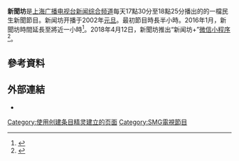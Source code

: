 '''新聞坊'''是[[上海广播电视台新闻综合频道|上海广播电视台新闻综合频道]]每天17點30分至18點25分播出的的一檔民生新聞節目。新闻坊开播于2002年[[元旦|元旦]]。最初節目時長半小時。2016年1月，新聞坊時間延長至將近一小時<ref>{{cite news |title=上海电视台“新闻坊+”全媒体民生服务平台启动|url=https://www.tvoao.com/a/193094.aspx |publisher=澎湃新闻}}</ref>。2018年4月12日，新聞坊推出“新闻坊+”[[微信小程序|微信小程序]]<ref>{{cite news |title=“新闻坊+”也有小程序了，“寻人寻物”能否打造上海滩“寻人神器”？（附视频） |url=https://www.shobserver.com/ydzx/html/85841.html |publisher=上觀新聞}}</ref>。

== 參考資料 ==
{{Reflist|2}}

== 外部連結 ==
*{{official|http://www.kankanews.com/list/xwf/date}}

[[Category:使用创建条目精灵建立的页面|Category:使用创建条目精灵建立的页面]]
[[Category:SMG電視節目|Category:SMG電視節目]]